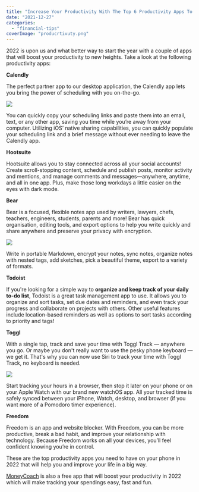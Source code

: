 ```yaml
---
title: "Increase Your Productivity With The Top 6 Productivity Apps To Use in 2022"
date: "2021-12-27"
categories: 
  - "financial-tips"
coverImage: "producrtivuty.png"
---
```


2022 is upon us and what better way to start the year with a couple of apps that will boost your productivity to new heights. Take a look at the following productivity apps:

**Calendly**

The perfect partner app to our desktop application, the Calendly app lets you bring the power of scheduling with you on-the-go.

![](images/Homepage-1024x535.png)

You can quickly copy your scheduling links and paste them into an email, text, or any other app, saving you time while you’re away from your computer. Utilizing iOS’ native sharing capabilities, you can quickly populate your scheduling link and a brief message without ever needing to leave the Calendly app.

**Hootsuite**

Hootsuite allows you to stay connected across all your social accounts! Create scroll-stopping content, schedule and publish posts, monitor activity and mentions, and manage comments and messages—anywhere, anytime, and all in one app. Plus, make those long workdays a little easier on the eyes with dark mode.

**Bear**

Bear is a focused, flexible notes app used by writers, lawyers, chefs, teachers, engineers, students, parents and more! Bear has quick organisation, editing tools, and export options to help you write quickly and share anywhere and preserve your privacy with encryption.

![](images/card-1024x561.jpg)

Write in portable Markdown, encrypt your notes, sync notes, organize notes with nested tags, add sketches, pick a beautiful theme, export to a variety of formats.

**Todoist**

If you're looking for a simple way to **organize and keep track of your daily to-do list**, Todoist is a great task management app to use. It allows you to organize and sort tasks, set due dates and reminders, and even track your progress and collaborate on projects with others. Other useful features include location-based reminders as well as options to sort tasks according to priority and tags!

**Toggl**

With a single tap, track and save your time with Toggl Track — anywhere you go. Or maybe you don't really want to use the pesky phone keyboard — we get it. That's why you can now use Siri to track your time with Toggl Track, no keyboard is needed.

![](images/toggl-apps.png)

Start tracking your hours in a browser, then stop it later on your phone or on your Apple Watch with our brand new watchOS app. All your tracked time is safely synced between your iPhone, Watch, desktop, and browser (if you want more of a Pomodoro timer experience).

**Freedom**

Freedom is an app and website blocker. With Freedom, you can be more productive, break a bad habit, and improve your relationship with technology. Because Freedom works on all your devices, you’ll feel confident knowing you’re in control.

These are the top productivity apps you need to have on your phone in 2022 that will help you and improve your life in a big way.

[MoneyCoach](https://apps.apple.com/app/apple-store/id989642198) is also a free app that will boost your productivity in 2022 which will make tracking your spendings easy, fast and fun.
